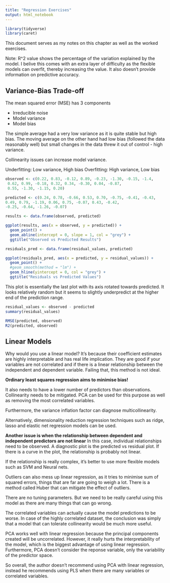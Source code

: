 ```yaml
---
title: "Regression Exercises"
output: html_notebook
---
```


```r
library(tidyverse)
library(caret)
```

This document serves as my notes on this chapter as well as the worked exercises.

Note: R^2 value shows the percentage of the variation explained by the model. I belive this comes
with an extra layer of difficulty as the flexible models can overfit, thereby increasing the value.
It also doesn't provide information on predictive accuracy.

## Variance-Bias Trade-off

The mean squared error (MSE) has 3 components

* Irreducible noise
* Model variance
* Model bias

The simple average had a very low variance as it is quite stable but high bias.
The moving average on the other hand had low bias (followed the data reasonably well)
but small changes in the data threw it out of control - high variance.

Collinearity issues can increase model variance.

Underfitting: Low variance, High bias
Overfitting: High variance, Low bias

```r
observed <- c(0.22, 0.83, -0.12, 0.89, -0.23, -1.30, -0.15, -1.4,
 0.62, 0.99, -0.18, 0.32, 0.34, -0.30, 0.04, -0.87,
 0.55, -1.30, -1.15, 0.20)

predicted <- c(0.24, 0.78, -0.66, 0.53, 0.70, -0.75, -0.41, -0.43,
0.49, 0.79, -1.19, 0.06, 0.75, -0.07, 0.43, -0.42,
-0.25, -0.64, -1.26, -0.07)

results <- data.frame(observed, predicted)
```

```r
ggplot(results, aes(x = observed, y = predicted)) +
  geom_point() +
  geom_abline(intercept = 0, slope = 1, col = "grey") +
  ggtitle("Observed vs Predicted Results")
```

```r
residuals_pred <- data.frame(residual_values, predicted)

ggplot(residuals_pred, aes(x = predicted, y = residual_values)) +
  geom_point() +
  #geom_smooth(method = "lm") +
  geom_hline(yintercept = 0, col = "grey") +
  ggtitle("Residuals vs Predicted Values")
```

This plot is essentially the last plot with its axis rotated towards predicted.
It looks relatively random but it seems to slightly underpredict at the higher end of the prediction range.

```r
residual_values <- observed - predicted
summary(residual_values)
```

```r
RMSE(predicted, observed)
R2(predicted, observed)
```

## Linear Models

Why would you use a linear model? It's because their coefficient estimates are highly interpretable and has real life implication.
They are good if your variables are not correlated and if there is a linear relationship between the independent and dependent variable.
Failing that, this method is not ideal. 

**Ordinary least squares regression aims to minimise bias!**

It also needs to have a lower number of predictors than observations. Collinearity needs to be mitigated.
PCA can be used for this purpose as well as removing the most correlated variables.

Furthermore, the variance inflation factor can diagnose multicollinearity.

Alternatively, dimensionality reduction regression techniques such as ridge, lasso and elastic net regression models can be used.

**Another issue is when the relationship between dependent and independent predictors are not linear**
In this case, individual relationships need to be observed. A diagnostic plot is the predicted vs residual plot. If there is a curve in the plot,
the relationship is probably not linear.

If the relationship is really complex, it's better to use more flexible models such as SVM and Neural nets.

Outliers can also mess up linear regression, as it tries to minimise sum of squared errors, things that are far are going to weigh a lot.
There is a method called Huber that can mitigate the effect of outliers.

There are no tuning parameters. But we need to be really careful using this model as there are many things that can go wrong.

The correlated variables can actually cause the model predictions to be worse.
In case of the highly correlated dataset, the conclusion was simply that a model that can tolerate collinearity would be much more useful.

PCA works well with linear regression because the principal components created will be uncorrelated. However, it really hurts the interpretability of
the model, which is the biggest advantage of using linear regression. Furthermore, PCA doesn't consider the reponse variable, only
the variability of the predictor space.

So overall, the author doesn't recommend using PCA with linear regression, instead he recommends using PLS when there are many variables or 
correlated variables.





